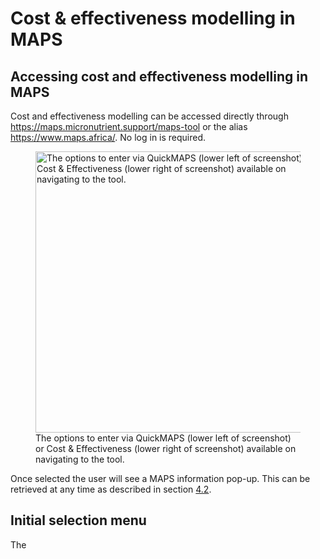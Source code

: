# Cost & effectiveness modelling in MAPS

## Accessing cost and effectiveness modelling in MAPS

Cost and effectiveness modelling can be accessed directly through <https://maps.micronutrient.support/maps-tool> or the alias <https://www.maps.africa/>. No log in is required.

![The options to enter via QuickMAPS (lower left of screenshot) or Cost & Effectiveness (lower right of screenshot) available on navigating to the tool.](images/Landing_QuickMAPS_C&E.png){fig-alt="The options to enter via QuickMAPS (lower left of screenshot) or Cost & Effectiveness (lower right of screenshot) available on navigating to the tool.The options to enter via QuickMAPS (lower left of screenshot) or Cost & Effectiveness (lower right of screenshot) available on navigating to the tool." fig-align="center" width="450"}

Once selected the user will see a MAPS information pop-up. This can be retrieved at any time as described in section [4.2](https://help.micronutrient.support/QuickMAPS.html#initial-selection-menu).

## Initial selection menu

The
